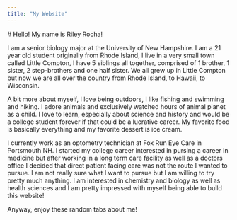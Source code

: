 ```yaml
---
title: "My Website"
---
```

 # Hello! My name is Riley Rocha! 
 
I am a senior biology major at the University of New Hampshire. I am a 21 year old student originally from Rhode Island, I live in a very small town called Little Compton, I have 5 siblings all together, comprised of 1 brother, 1 sister, 2 step-brothers and one half sister. We all grew up in Little Compton but now we are all over the country from Rhode Island, to Hawaii, to Wisconsin. 

A bit more about myself, I love being outdoors, I like fishing and swimming and hiking. I adore animals and exclusively watched hours of animal planet as a child. I love to learn, especially about science and history and would be a college student forever if that could be a lucrative career. My favorite food is basically everything and my favorite dessert is ice cream. 

I currently work as an optometry technician at Fox Run Eye Care in Portsmouth NH. I started my college career interested in pursing a career in medicine but after working in a long term care facility as well as a doctors office I decided that direct patient facing care was not the route I wanted to pursue. I am not really sure what I want to pursue but I am willing to try pretty much anything. I am interested in chemistry and biology as well as health sciences and I am pretty impressed with myself being able to build this website!  

Anyway, enjoy these random tabs about me!


